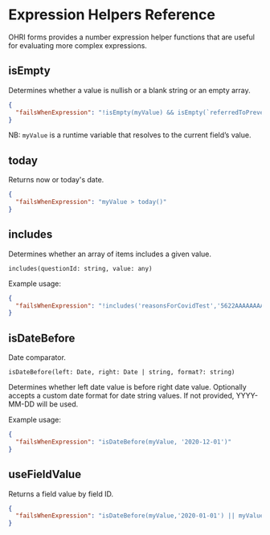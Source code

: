 # Expression Helpers Reference

OHRI forms provides a number expression helper functions that are useful for evaluating more complex expressions.

## isEmpty

Determines whether a value is nullish or a blank string or an empty array.

```json copy
{
  "failsWhenExpression": "!isEmpty(myValue) && isEmpty(`referredToPreventionServices`)"
}
```

NB: `myValue` is a runtime variable that resolves to the current field’s value.

## today

Returns now or today's date.

```json copy
{
  "failsWhenExpression": "myValue > today()"
}
```

## includes

Determines whether an array of items includes a given value.

`includes(questionId: string, value: any)`

Example usage:

```json copy
{
  "failsWhenExpression": "!includes('reasonsForCovidTest','5622AAAAAAAAAAAAAAAAAAAAAAAAAAAAAAAA')"
}
```

## isDateBefore

Date comparator.

`isDateBefore(left: Date, right: Date | string, format?: string)`

Determines whether left date value is before right date value. Optionally accepts a custom date format for date string values. If not provided, YYYY-MM-DD will be used.

Example usage:

```json copy
{
  "failsWhenExpression": "isDateBefore(myValue, '2020-12-01')"
}
```

## useFieldValue

Returns a field value by field ID.

```json copy
{
  "failsWhenExpression": "isDateBefore(myValue,'2020-01-01') || myValue <= useFieldValue('vaccinationDate')"
}
```
